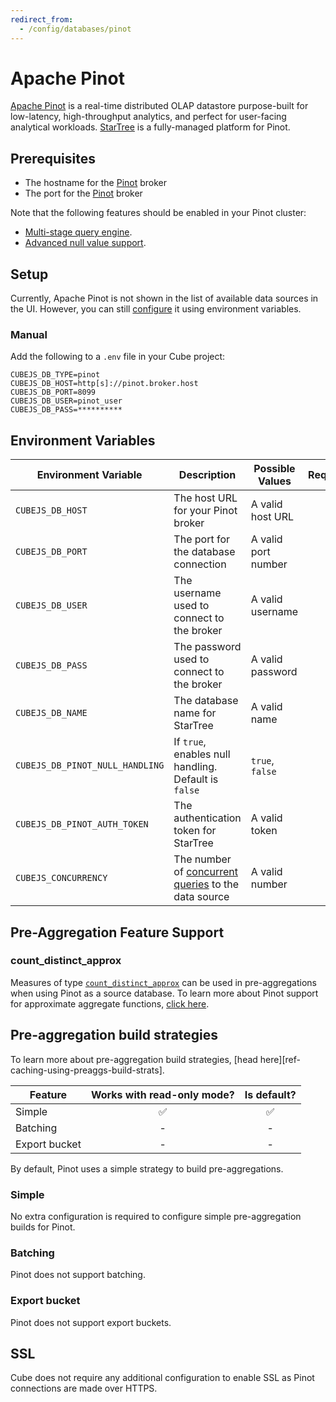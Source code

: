 ```yaml
---
redirect_from:
  - /config/databases/pinot
---
```


# Apache Pinot

[Apache Pinot][link-pinot] is a real-time distributed OLAP datastore purpose-built
for low-latency, high-throughput analytics, and perfect for user-facing analytical
workloads. [StarTree][link-startree] is a fully-managed platform for Pinot.

## Prerequisites

- The hostname for the [Pinot][pinot] broker
- The port for the [Pinot][pinot] broker

Note that the following features should be enabled in your Pinot cluster:
- [Multi-stage query engine][link-pinot-msqe].
- [Advanced null value support][link-pinot-nvs].

## Setup

<ReferenceBox>

Currently, Apache Pinot is not shown in the list of available data sources in the UI.
However, you can still [configure](https://github.com/cube-js/cube/issues/8579#issuecomment-2453545048)
it using environment variables.

</ReferenceBox>

### Manual

Add the following to a `.env` file in your Cube project:

```dotenv
CUBEJS_DB_TYPE=pinot
CUBEJS_DB_HOST=http[s]://pinot.broker.host
CUBEJS_DB_PORT=8099
CUBEJS_DB_USER=pinot_user
CUBEJS_DB_PASS=**********
```

## Environment Variables

| Environment Variable            | Description                                           | Possible Values     | Required |
|---------------------------------|-------------------------------------------------------|---------------------|:--------:|
| `CUBEJS_DB_HOST`                | The host URL for your Pinot broker                    | A valid host URL    |    ✅    |
| `CUBEJS_DB_PORT`                | The port for the database connection                  | A valid port number |    ✅    |
| `CUBEJS_DB_USER`                | The username used to connect to the broker            | A valid username    |    ❌    |
| `CUBEJS_DB_PASS`                | The password used to connect to the broker            | A valid password    |    ❌    |
| `CUBEJS_DB_NAME`                | The database name for StarTree                        | A valid name        |    ❌    |
| `CUBEJS_DB_PINOT_NULL_HANDLING` | If `true`, enables null handling. Default is `false`  | `true`, `false`     |    ❌    |
| `CUBEJS_DB_PINOT_AUTH_TOKEN`    | The authentication token for StarTree                 | A valid token       |    ❌    |
| `CUBEJS_CONCURRENCY` | The number of [concurrent queries][ref-data-source-concurrency] to the data source | A valid number |    ❌    |

[ref-data-source-concurrency]: /product/configuration/concurrency#data-source-concurrency

## Pre-Aggregation Feature Support

### count_distinct_approx

Measures of type
[`count_distinct_approx`][ref-schema-ref-types-formats-countdistinctapprox] can
be used in pre-aggregations when using Pinot as a source database. To learn more
about Pinot support for approximate aggregate functions, [click
here][pinot-docs-approx-agg-fns].

## Pre-aggregation build strategies

<InfoBox>

To learn more about pre-aggregation build strategies, [head
here][ref-caching-using-preaggs-build-strats].

</InfoBox>

| Feature       | Works with read-only mode? | Is default? |
|---------------|:--------------------------:|:-----------:|
| Simple        |             ✅             |      ✅     |
| Batching      |             -              |      -      |
| Export bucket |             -              |      -      |

By default, Pinot uses a simple strategy to build pre-aggregations.

### Simple

No extra configuration is required to configure simple pre-aggregation builds
for Pinot.

### Batching

Pinot does not support batching.

### Export bucket

Pinot does not support export buckets.

## SSL

Cube does not require any additional configuration to enable SSL as Pinot connections are made over HTTPS.

[link-pinot]: https://pinot.apache.org/
[pinot]: https://docs.pinot.apache.org/
[link-pinot-msqe]: https://docs.pinot.apache.org/reference/multi-stage-engine
[link-pinot-nvs]: https://docs.pinot.apache.org/developers/advanced/null-value-support#advanced-null-handling-support
[pinot-docs-approx-agg-fns]:
  https://docs.pinot.apache.org/users/user-guide-query/query-syntax/how-to-handle-unique-counting
[ref-recipe-enable-ssl]:
  /guides/recipes/data-sources/using-ssl-connections-to-data-source
[ref-schema-ref-types-formats-countdistinctapprox]: /reference/data-model/types-and-formats#count_distinct_approx
[link-startree]: https://startree.ai